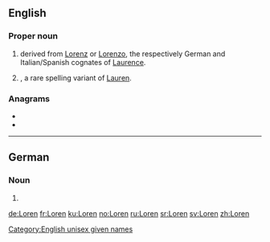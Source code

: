 ==English==

===Proper noun===
{{en-proper noun}}

# {{given name|male|from=Latin}} derived from [[Lorenz]] or [[Lorenzo]], the respectively German and Italian/Spanish cognates of [[Laurence]].
# {{given name|female|from=Latin}}, a rare spelling variant of [[Lauren]].

===Anagrams===
* {{l|en|enrol}}
* {{l|en|loner}}

[[Category:English unisex given names]]
----

==German==

===Noun===
{{head|de|noun form|g=f}}

# {{plural of|Lore|lang=de}}

[[de:Loren]]
[[fr:Loren]]
[[ku:Loren]]
[[no:Loren]]
[[ru:Loren]]
[[sr:Loren]]
[[sv:Loren]]
[[zh:Loren]]